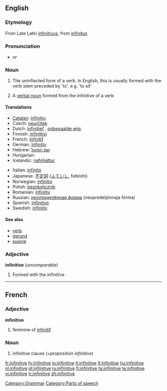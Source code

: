 {{wikipedia}}
==English==

===Etymology===
From Late Latin [[infinitivus]], from [[infinitus]]

===Pronunciation===
* {{IPA|/ɪnfɪnɪtɪv/}} ''or'' {{IPAchar|/ɪnfɪnətɪv/}}

===Noun===
{{en-noun}}

# {{grammar}} The uninflected form of a verb. In English, this is usually formed with the verb stem preceded by 'to'. e.g. 'to sit'
# {{grammar}} A [[verbal noun]] formed from the infinitive of a verb

====Translations====
{{trans-top|uninflected verb form}}
* [[Catalan]]: [[infinitiu]] {{m}}
* Czech: [[neurčitek]] {{m}}
* Dutch: [[infinitief]] {{m}}, [[onbepaalde wijs]] {{m}}
* Finnish: [[infinitiivi]]
* French: [[infinitif]] {{m}}
* German: [[Infinitiv]] {{m}}
* Hebrew: [[שם הפועל]]
* Hungarian: {{t|hu|főnévi igenév}} 
* Icelandic: [[nafnháttur]] {{m}}
{{trans-mid}}
* Italian: [[infinito]] {{m}}
* Japanese: [[不定詞]] ([[ふていし]], futeishi)
* Norwegian: [[infinitiv]] {{m}}
* Polish: [[bezokolicznik]] {{m}}
* Romanian: [[infinitiv]] {{n}}
* Russian: [[неопределённая форма]] (neopredeljónnaja fórma) {{f}}
* Spanish: [[infinitivo]] {{m}}
* Swedish: [[infinitiv]] {{n}}
{{trans-bottom}}

====See also====
* [[verb]]
* [[gerund]]
* [[supine]]

===Adjective===
'''infinitive''' (''uncomparable'')

# {{grammar}} Formed with the infinitive

----

==French==

===Adjective===
'''infinitive'''

# feminine of [[infinitif]]

===Noun===
{{infl|fr|noun|g=f}}

# infinitive clause (=''proposition infinitive'')

[[Category:Grammar]]
[[Category:Parts of speech]]

[[fr:infinitive]]
[[fy:infinitive]]
[[io:infinitive]]
[[it:infinitive]]
[[lt:infinitive]]
[[hu:infinitive]]
[[nl:infinitive]]
[[pl:infinitive]]
[[ru:infinitive]]
[[fi:infinitive]]
[[ta:infinitive]]
[[te:infinitive]]
[[vi:infinitive]]
[[tr:infinitive]]
[[zh:infinitive]]